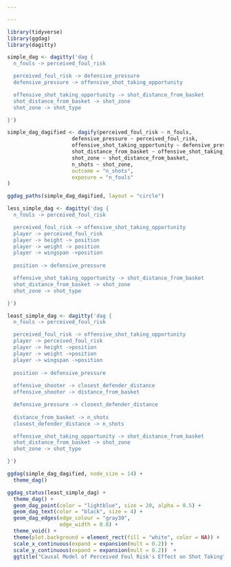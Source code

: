 ```yaml
---

---
```


```r
library(tidyverse)
library(ggdag)
library(dagitty)
```

```r
simple_dag <- dagitty('dag {
  n_fouls -> perceived_foul_risk

  perceived_foul_risk -> defensive_pressure
  defensive_pressure -> offensive_shot_taking_opportunity

  offensive_shot_taking_opportunity -> shot_distance_from_basket 
  shot_distance_from_basket -> shot_zone
  shot_zone -> shot_type

}')

simple_dag_dagified <- dagify(perceived_foul_risk ~ n_fouls,
                     defensive_pressure ~ perceived_foul_risk, 
                     offensive_shot_taking_opportunity ~ defensive_pressure,
                     shot_distance_from_basket ~ offensive_shot_taking_opportunity, 
                     shot_zone ~ shot_distance_from_basket,
                     n_shots ~ shot_zone,
                     outcome = "n_shots",
                     exposure = "n_fouls"
)

ggdag_paths(simple_dag_dagified, layout = "circle")

less_simple_dag <- dagitty('dag {
  n_fouls -> perceived_foul_risk

  perceived_foul_risk -> offensive_shot_taking_opportunity
  player -> perceived_foul_risk
  player -> height -> position
  player -> weight -> position
  player -> wingspan ->position
  
  position -> defensive_pressure

  offensive_shot_taking_opportunity -> shot_distance_from_basket 
  shot_distance_from_basket -> shot_zone
  shot_zone -> shot_type

}')

least_simple_dag <- dagitty('dag {
  n_fouls -> perceived_foul_risk

  perceived_foul_risk -> offensive_shot_taking_opportunity
  player -> perceived_foul_risk
  player -> height ->position
  player -> weight ->position
  player -> wingspan ->position
  
  position -> defensive_pressure
  
  offensive_shooter -> closest_defender_distance
  offensive_shooter -> distance_from_basket

  defensive_pressure -> closest_defender_distance
  
  distance_from_basket -> n_shots
  closest_defender_distance -> n_shots

  offensive_shot_taking_opportunity -> shot_distance_from_basket 
  shot_distance_from_basket -> shot_zone
  shot_zone -> shot_type

}')

ggdag(simple_dag_dagified, node_size = 14) +
  theme_dag()

ggdag_status(least_simple_dag) +
  theme_dag() +
  geom_dag_point(color = "lightblue", size = 20, alpha = 0.5) +
  geom_dag_text(color = "black", size = 4) +
  geom_dag_edges(edge_colour = "gray30", 
                 edge_width = 0.8) +
  theme_void() +
  theme(plot.background = element_rect(fill = "white", color = NA)) +
  scale_x_continuous(expand = expansion(mult = 0.2)) +
  scale_y_continuous(expand = expansion(mult = 0.2))  +
  ggtitle("Causal Model of Perceived Foul Risk's Effect on Shot Taking")



```

